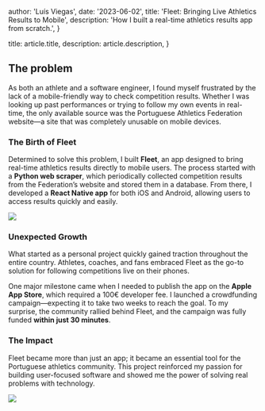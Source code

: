 
  author: 'Luís Viegas',
  date: '2023-06-02',
  title: 'Fleet: Bringing Live Athletics Results to Mobile',
  description:
    'How I built a real-time athletics results app from scratch.',
}

  title: article.title,
  description: article.description,
}



## The problem

As both an athlete and a software engineer, I found myself frustrated by the lack of a mobile-friendly way to check competition results. Whether I was looking up past performances or trying to follow my own events in real-time, the only available source was the Portuguese Athletics Federation website—a site that was completely unusable on mobile devices.

### The Birth of Fleet

Determined to solve this problem, I built **Fleet**, an app designed to bring real-time athletics results directly to mobile users. The process started with a **Python web scraper**, which periodically collected competition results from the Federation’s website and stored them in a database. From there, I developed a **React Native app** for both iOS and Android, allowing users to access results quickly and easily.

<Image className="max-h-[500px] object-contain" src={fleet1}  />


### Unexpected Growth

What started as a personal project quickly gained traction throughout the entire country. Athletes, coaches, and fans embraced Fleet as the go-to solution for following competitions live on their phones. 

One major milestone came when I needed to publish the app on the **Apple App Store**, which required a 100€ developer fee. I launched a crowdfunding campaign—expecting it to take two weeks to reach the goal. To my surprise, the community rallied behind Fleet, and the campaign was fully funded **within just 30 minutes**.

### The Impact

Fleet became more than just an app; it became an essential tool for the Portuguese athletics community. This project reinforced my passion for building user-focused software and showed me the power of solving real problems with technology.

<Image className="max-h-[500px] object-contain" src={fleet2}  />